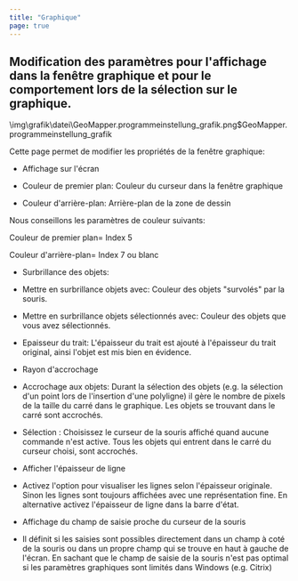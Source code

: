 ```yaml
---
title: "Graphique"
page: true
---
```

## Modification des param&#232;tres pour l&#39;affichage dans la fen&#234;tre graphique et pour le comportement lors de la s&#233;lection sur le graphique. 
<GeoMapper>
<Image>\img\grafik\datei\GeoMapper.programmeinstellung_grafik.png$GeoMapper.programmeinstellung_grafik</Image>

Cette page permet de modifier les propri&#233;t&#233;s de la fen&#234;tre graphique:

- <Bold> Affichage sur l&#39;&#233;cran </Bold> 
- Couleur de premier plan: Couleur du curseur dans la fen&#234;tre graphique


- Couleur d&#39;arri&#232;re-plan: Arri&#232;re-plan de la zone de dessin 



<Success>
Nous conseillons les param&#232;tres de couleur suivants:

Couleur de premier plan= Index 5

Couleur d&#39;arri&#232;re-plan= Index 7 ou blanc

</Success>


- <Bold> Surbrillance des objets: </Bold> 
- <Bold> Mettre en surbrillance objets avec: </Bold>  Couleur des objets &quot;survol&#233;s&quot; par la souris.

- <Bold> Mettre en surbrillance objets s&#233;lectionn&#233;s avec: </Bold>  Couleur des objets que vous avez s&#233;lectionn&#233;s.

- <Bold> Epaisseur du trait: </Bold>  L&#39;&#233;paisseur du trait est ajout&#233; &#224; l&#39;&#233;paisseur du trait original, ainsi l&#39;objet est mis bien en &#233;vidence.



- <Bold> Rayon d&#39;accrochage </Bold> 
- <Bold> Accrochage aux objets: </Bold>  Durant la s&#233;lection des objets (e.g. la s&#233;lection d&#39;un point lors de l&#39;insertion d&#39;une polyligne) il g&#232;re le nombre de pixels de la taille du carr&#233; dans le graphique. Les objets se trouvant dans le carr&#233; sont accroch&#233;s.

- <Bold> S&#233;lection </Bold> : Choisissez le curseur de la souris affich&#233; quand aucune commande n&#39;est active. Tous les objets qui entrent dans le carr&#233; du curseur choisi, sont accroch&#233;s.



- <Bold> Afficher l&#39;&#233;paisseur de ligne </Bold> 
- Activez l&#39;option pour visualiser les lignes selon l&#39;&#233;paisseur originale. Sinon les lignes sont toujours affich&#233;es avec une repr&#233;sentation fine. En alternative activez l&#39;&#233;paisseur de ligne dans la barre d&#39;&#233;tat.



- <Bold> Affichage du champ de saisie proche du curseur de la souris </Bold> 
- Il d&#233;finit si les saisies sont possibles directement dans un champ &#224; cot&#233; de la souris ou dans un propre champ qui se trouve en haut &#224; gauche de l&#39;&#233;cran. En sachant que le champ de saisie de la souris n&#39;est pas optimal si les param&#232;tres graphiques sont limit&#233;s dans Windows (e.g. Citrix)






</GeoMapper>

